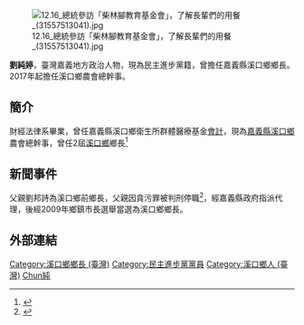 [[File:12.16_總統參訪「柴林腳教育基金會」，了解長輩們的用餐_(31557513041).jpg|thumb]]

'''劉純婷'''{{BD|1982年|||}}，臺灣嘉義地方政治人物，現為民主進步黨籍，曾擔任嘉義縣溪口鄉鄉長。2017年起擔任溪口鄉農會總幹事。

== 簡介 ==
財經法律系畢業，曾任嘉義縣溪口鄉衛生所群體醫療基金[[會計|會計]]，現為[[嘉義縣|嘉義縣]][[溪口鄉_(台灣)|溪口鄉]]農會總幹事，曾任2屆[[溪口鄉_(台灣)|溪口鄉]]鄉長<ref>{{cite web|url= http://sikou.cyhg.gov.tw/01job/01mayor.asp|title= 劉純婷鄉長|publisher= [[嘉義縣|嘉義縣]]溪口鄉[[公所_(中華民國)|公所]]|deadurl= yes|archiveurl= https://web.archive.org/web/20151227014254/http://sikou.cyhg.gov.tw/01job/01mayor.asp|archivedate= 2015-12-27|accessdate= 2015-02-21}}</ref>

== 新聞事件 ==
父親劉邦詩為溪口鄉前鄉長，父親因貪污罪被判刑停職<ref name="test">{{Cite web |url=http://www.ettoday.net/news/20120724/78164.htm |title=好神！前溪口鄉長劉邦詩涉貪　定讞當天離境 |accessdate=2014-09-21 |archive-date=2015-12-08 |archive-url=https://web.archive.org/web/20151208104502/http://www.ettoday.net/news/20120724/78164.htm |dead-url=no }}</ref>，經嘉義縣政府指派代理，後經2009年鄉鎮市長選舉當選為溪口鄉鄉長。

== 外部連結 ==

{{DEFAULTSORT:Liu劉}}
[[Category:溪口鄉鄉長_(臺灣)|Category:溪口鄉鄉長 (臺灣)]]
[[Category:民主進步黨黨員|Category:民主進步黨黨員]]
[[Category:溪口鄉人_(臺灣)|Category:溪口鄉人 (臺灣)]]
[[Category:劉姓|Chun純]]